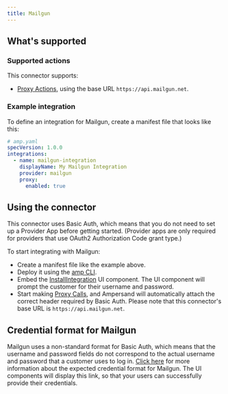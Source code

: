 ```yaml
---
title: Mailgun
---
```

## What's supported

### Supported actions

This connector supports:
- [Proxy Actions](/define-integrations/proxy-actions), using the base URL `https://api.mailgun.net`.

### Example integration

To define an integration for Mailgun, create a manifest file that looks like this:

```YAML
# amp.yaml
specVersion: 1.0.0
integrations:
  - name: mailgun-integration
    displayName: My Mailgun Integration
    provider: mailgun
    proxy:
      enabled: true
```

## Using the connector

This connector uses Basic Auth, which means that you do not need to set up a Provider App before getting started. (Provider apps are only required for providers that use OAuth2 Authorization Code grant type.)

To start integrating with Mailgun:
- Create a manifest file like the example above.
- Deploy it using the [amp CLI](/cli/overview).
- Embed the [InstallIntegration](/embeddable-ui-components#install-integration) UI component. The UI component will prompt the customer for their username and password.
- Start making [Proxy Calls](/define-integrations/proxy-actions), and Ampersand will automatically attach the correct header required by Basic Auth. Please note that this connector's base URL is `https://api.mailgun.net`.

## Credential format for Mailgun

Mailgun uses a non-standard format for Basic Auth, which means that the username and password fields do not correspond to the actual username and password that a customer uses to log in. [Click here](https://documentation.mailgun.com/docs/mailgun/api-reference/authentication/) for more information about the expected credential format for Mailgun. The UI components will display this link, so that your users can successfully provide their credentials.

